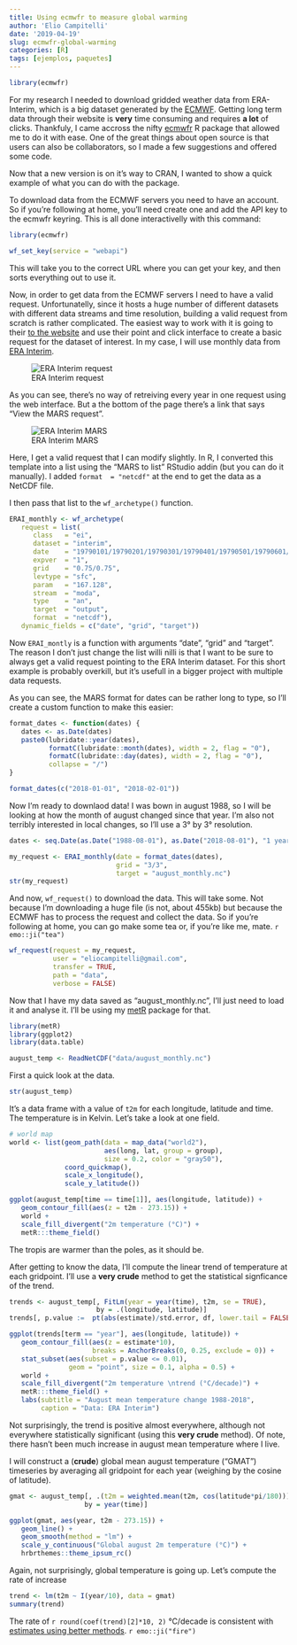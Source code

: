 ```yaml
---
title: Using ecmwfr to measure global warming
author: 'Elio Campitelli'
date: '2019-04-19'
slug: ecmwfr-global-warming
categories: [R]
tags: [ejemplos, paquetes]
---
```

   
```r
library(ecmwfr)
```

For my research I needed to download gridded weather data from ERA-Interim, which is a big dataset generated by the [ECMWF](https://www.ecmwf.int/). Getting long term data through their website is **very** time consuming and requires **a lot** of clicks. Thankfuly, I came accross the nifty [ecmwfr](https://github.com/khufkens/ecmwfr) R package that allowed me to do it with ease. One of the great things about open source is that users can also be collaborators, so I made a few suggestions and offered some code. 

Now that a new version is on it's way to CRAN, I wanted to show a quick example of what you can do with the package. 

To download data from the ECMWF servers you need to have an account. So if you're following at home, you'll need create one and add the API key to the ecmwfr keyring. This is all done interactivelly with this command:

```r
library(ecmwfr)

wf_set_key(service = "webapi")
```

This will take you to the correct URL where you can get your key, and then sorts everything out to use it.

Now, in order to get data from the ECMWF servers I need to have a valid request. Unfortunatelly, since it hosts a huge number of different datasets with different data streams and time resolution, building a valid request from scratch is rather complicated. The easiest way to work with it is going to their [to the website](https://apps.ecmwf.int/datasets/) and use their point and click interface to create a basic request for the dataset of interest. In my case, I will use monthly data from [ERA Interim](https://apps.ecmwf.int/datasets/data/interim-full-daily/levtype=sfc/). 

![ERA Interim request](/post/2019-04-19-como-cambio-el-tiempo-desde-que-naci_files/webapi-erainterim.png)

As you can see, there's no way of retreiving every year in one request using the web interface. But a the bottom of the page there's a link that says "View the MARS request".

![ERA Interim MARS](/post/2019-04-19-como-cambio-el-tiempo-desde-que-naci_files/webapi-erainterim2.png)

Here, I get a valid request that I can modify slightly. In R, I converted this template into a list using the "MARS to list" RStudio addin (but you can do it manually). I added `format  = "netcdf"` at the end to get the data as a NetCDF file. 

I then pass that list to the `wf_archetype()` function. 

```r
ERAI_monthly <- wf_archetype(
   request = list(
      class   = "ei",
      dataset = "interim",
      date    = "19790101/19790201/19790301/19790401/19790501/19790601/19790701/19790801/19790901/19791001/19791101/19791201",
      expver  = "1",
      grid    = "0.75/0.75",
      levtype = "sfc",
      param   = "167.128",
      stream  = "moda",
      type    = "an",
      target  = "output",
      format  = "netcdf"),
   dynamic_fields = c("date", "grid", "target"))
```

Now `ERAI_montly` is a function with arguments "date", "grid" and "target". The reason I don't just change the list willi nilli is that I want to be sure to always get a valid request pointing to the ERA Interim dataset. For this short example is probably overkill, but it's usefull in a bigger project with multiple data requests.

As you can see, the MARS format for dates can be rather long to type, so I'll create a custom function to make this easier:

```r
format_dates <- function(dates) {
   dates <- as.Date(dates)
   paste0(lubridate::year(dates),
          formatC(lubridate::month(dates), width = 2, flag = "0"),
          formatC(lubridate::day(dates), width = 2, flag = "0"),
          collapse = "/")
}

format_dates(c("2018-01-01", "2018-02-01"))
```

Now I'm ready to downlaod data! I was bown in august 1988, so I will be looking at how the month of august changed since that year. I'm also not terribly interested in local changes, so I'll use a 3° by 3° resolution.

```r
dates <- seq.Date(as.Date("1988-08-01"), as.Date("2018-08-01"), "1 year")

my_request <- ERAI_monthly(date = format_dates(dates), 
                           grid = "3/3",
                           target = "august_monthly.nc")
str(my_request)
```

And now, `wf_request()` to download the data. This will take some. Not because I'm downloading a huge file (is not, about 455kb) but because the ECMWF has to process the request and collect the data. So if you're following at home, you can go make some tea or, if you're like me, mate. `r emo::ji("tea")`

```r
wf_request(request = my_request,
           user = "eliocampitelli@gmail.com", 
           transfer = TRUE,
           path = "data", 
           verbose = FALSE)
```

Now that I have my data saved as "august_monthly.nc", I'll just need to load it and analyse it. I'll be using my [metR](https://eliocamp.github.io/metR/) package for that. 

```r
library(metR)
library(ggplot2)
library(data.table)
```

```r
august_temp <- ReadNetCDF("data/august_monthly.nc")
```

First a quick look at the data. 

```r
str(august_temp)
```

It's a data frame with a value of `t2m` for each longitude, latitude and time. The temperature is in Kelvin. Let's take a look at one field.

```r
# world map
world <- list(geom_path(data = map_data("world2"), 
                        aes(long, lat, group = group), 
                        size = 0.2, color = "gray50"),
              coord_quickmap(),
              scale_x_longitude(),
              scale_y_latitude())

ggplot(august_temp[time == time[1]], aes(longitude, latitude)) +
   geom_contour_fill(aes(z = t2m - 273.15)) +
   world +
   scale_fill_divergent("2m temperature (°C)") +
   metR:::theme_field()
```

The tropis are warmer than the poles, as it should be. 

After getting to know the data, I'll compute the linear trend of temperature at each gridpoint. I'll use a **very crude** method to get the statistical signficance of the trend. 

```r
trends <- august_temp[, FitLm(year = year(time), t2m, se = TRUE), 
                      by = .(longitude, latitude)] 
trends[, p.value :=  pt(abs(estimate)/std.error, df, lower.tail = FALSE)]

ggplot(trends[term == "year"], aes(longitude, latitude)) +
   geom_contour_fill(aes(z = estimate*10), 
                     breaks = AnchorBreaks(0, 0.25, exclude = 0)) +
   stat_subset(aes(subset = p.value <= 0.01), 
               geom = "point", size = 0.1, alpha = 0.5) +
   world +
   scale_fill_divergent("2m temperature \ntrend (°C/decade)") +
   metR:::theme_field() +
   labs(subtitle = "August mean temperature change 1988-2018", 
        caption = "Data: ERA Interim")
```

Not surprisingly, the trend is positive almost everywhere, although not everywhere statistically significant (using this **very crude** method). Of note, there hasn't been much increase in august mean temperature where I live. 

I will construct a (**crude**) global mean august temperature ("GMAT") timeseries by averaging all gridpoint for each year (weighing by the cosine of latitude).

```r
gmat <- august_temp[, .(t2m = weighted.mean(t2m, cos(latitude*pi/180))), 
                   by = year(time)]

ggplot(gmat, aes(year, t2m - 273.15)) +
   geom_line() +
   geom_smooth(method = "lm") +
   scale_y_continuous("Global august 2m temperature (°C)") +
   hrbrthemes::theme_ipsum_rc()
```

Again, not surprisingly, global temperature is going up. Let's compute the rate of increase 

```r
trend <- lm(t2m ~ I(year/10), data = gmat)
summary(trend)
```
   
The rate of `r round(coef(trend)[2]*10, 2)` °C/decade is consistent with [estimates using better methods](https://www.ipcc.ch/site/assets/uploads/2018/02/AR5_SYR_FINAL_SPM.pdf).  `r emo::ji("fire")`
